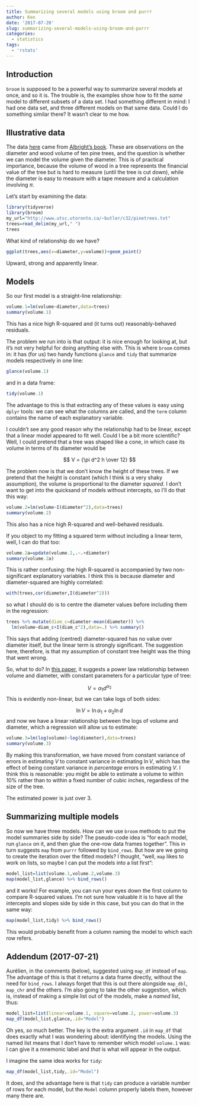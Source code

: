```yaml
---
title: Summarizing several models using broom and purrr
author: Ken
date: '2017-07-20'
slug: summarizing-several-models-using-broom-and-purrr
categories:
  - statistics
tags:
  - 'rstats'
---
```


## Introduction

`broom` is supposed to be a powerful way to summarize several models at once, and so it is. The trouble is, the examples show how to fit the *same* model to different subsets of a data set. I had something different in mind: I had one data set, and three different models on that same data. Could I do something similar there? It wasn't clear to me how.

## Illustrative data

The data [here](http://www.utsc.utoronto.ca/~butler/c32/pinetrees.txt) came from [Albright's book](http://www.jblearning.com/catalog/9781449685348/). These are observations on the diameter and wood volume of ten pine trees, and the question is whether we can model the volume given the diameter. This is of practical importance, because the volume of wood in a tree represents the financial value of the tree but is hard to measure (until the tree is cut down), while the diameter is easy to measure with a tape measure and a calculation involving $\pi$. 

Let's start by examining the data:

```r
library(tidyverse)
library(broom)
my_url="http://www.utsc.utoronto.ca/~butler/c32/pinetrees.txt"
trees=read_delim(my_url," ")
trees
```

What kind of relationship do we have?

```r
ggplot(trees,aes(x=diameter,y=volume))+geom_point()
```

Upward, strong and apparently linear. 

## Models

So our first model is a straight-line relationship:

```r
volume.1=lm(volume~diameter,data=trees)
summary(volume.1)
```

This has a nice high R-squared and (it turns out) reasonably-behaved residuals.

The problem we run into is that output: it is nice enough for looking at, but it's not very helpful for doing anything else with. This is where `broom` comes in: it has (for us) two handy functions `glance` and `tidy` that summarize models respectively in one line:

```r
glance(volume.1)
```

and in a data frame:

```r
tidy(volume.1)
```

The advantage to this is that extracting any of these values is easy using `dplyr` tools: we can see what the columns are called, and the `term` column contains the name of each explanatory variable.

I couldn't see any good reason why the relationship had to be linear, except that a linear model appeared to fit well. Could I be a bit more scientific? Well, I could pretend that a tree was shaped like a cone, in which case its volume in terms of its diameter would be

$$ V = {\pi d^2 h \over 12} $$

The problem now is that we don't know the height of these trees.
If we pretend that the height is constant (which I think is a very shaky assumption), the volume is proportional to the diameter *squared*. I don't want to get into the quicksand of models without intercepts, so I'll do that this way:

```r
volume.2=lm(volume~I(diameter^2),data=trees)
summary(volume.2)
```

This also has a nice high R-squared and well-behaved residuals.

If you object to my fitting a squared term without including a linear term, well, I can do that too:

```r
volume.2a=update(volume.2,.~.+diameter)
summary(volume.2a)
```

This is rather confusing: the high R-squared is accompanied by two non-significant explanatory variables. I think this is because diameter and diameter-squared are highly correlated:

```r
with(trees,cor(diameter,I(diameter^2)))
```

so what I should do is to centre the diameter values before including them in the regression:

```r
trees %>% mutate(diam_c=diameter-mean(diameter)) %>%
  lm(volume~diam_c+I(diam_c^2),data=.) %>% summary()
```

This says that adding (centred) diameter-squared has no value over diameter itself, but the linear term is strongly significant. The suggestion here, therefore, is that my assumption of constant tree height was the thing that went wrong.

So, what to do? In [this paper](https://pdfs.semanticscholar.org/5497/3d02d63428e3dfed6645acfdba874ad80822.pdf), it suggests a power law relationship between volume and diameter, with constant parameters for a particular type of tree:

$$ V = \alpha_1 d^{\alpha_2} $$
This is evidently non-linear, but we can take logs of both sides:

$$ \ln V = \ln \alpha_1 + \alpha_2 \ln d$$
and now we have a linear relationship between the logs of volume and diameter, which a regression will allow us to estimate:

```r
volume.3=lm(log(volume)~log(diameter),data=trees)
summary(volume.3)
```

By making this transformation, we have moved from constant variance of errors in estimating $V$ to constant variance in estimating $\ln V$, which has the effect of being constant variance in *percentage* errors in estimating $V$. I think this is reasonable: you might be able to estimate a volume to within 10% rather than to within a fixed number of cubic inches, regardless of the size of the tree.

The estimated power is just over 3.

## Summarizing multiple models

So now we have three models. How can we use `broom` methods to put the model summaries side by side? The pseudo-code idea is "for each model, run `glance` on it, and then glue the one-row data frames together". This in turn suggests `map` from `purrr` followed by `bind_rows`. But how are we going to create the iteration over the fitted models? I thought, "well, `map` likes to work on lists, so maybe I can put the models into a list first":

```r
model_list=list(volume.1,volume.2,volume.3)
map(model_list,glance) %>% bind_rows()
```

and it works! For example, you can run your eyes down the first column to compare R-squared values. I'm not sure how valuable it is to have all the intercepts and slopes side by side in this case, but you can do that in the same way:

```r
map(model_list,tidy) %>% bind_rows()
```

This would probably benefit from a column naming the model to which each row refers.

## Addendum (2017-07-21)

Aurélien, in the comments (below), suggested using `map_df` instead of `map`. The advantage of this is that it returns a data frame directly, without the need for `bind_rows`. I always forget that this is out there alongside `map_dbl`, `map_chr` and the others. I'm also going to take the other suggestion, which is, instead of making a simple list out of the models, make a *named* list, thus:

```r
model_list=list(linear=volume.1, square=volume.2, power=volume.3)
map_df(model_list,glance,.id="Model")
```

Oh yes, *so* much better. The key is the extra argument `.id` in `map_df` that does exactly what I was wondering about: identifying the models. Using the named list means that I don't have to remember which model `volume.1` was: I can give it a mnemonic label and *that* is what will appear in the output. 

I imagine the same idea works for `tidy`:

```r
map_df(model_list,tidy,.id="Model")
```

It does, and the advantage here is that `tidy` can produce a variable number of rows for each model, but the `Model` column properly labels them, however many there are.

